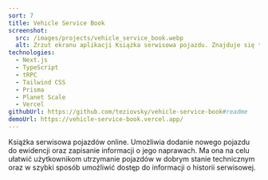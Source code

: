 ```yaml
---
sort: 7
title: Vehicle Service Book
screenshot:
  src: /images/projects/vehicle_service_book.webp
  alt: Zrzut ekranu aplikacji Książka serwisowa pojazdu. Znajduje się tam główna sekcja z tytułem "Bądź na bieżąco z konserwacją i naprawami pojazdów", podtytułem "Bez wysiłku śledź historię serwisową swojego pojazdu za pomocą naszej wygodnej aplikacji", przyciskiem "Przejdź do aplikacji" orazilustracją przedstawiającą dwóch mechaników naprawia samochód."
technologies:
  - Next.js
  - TypeScript
  - tRPC
  - Tailwind CSS
  - Prisma
  - Planet Scale
  - Vercel
githubUrl: https://github.com/teziovsky/vehicle-service-book#readme
demoUrl: https://vehicle-service-book.vercel.app/
---
```


Książka serwisowa pojazdów online. Umożliwia dodanie nowego pojazdu do ewidencji oraz zapisanie informacji o jego naprawach. Ma ona na celu ułatwić użytkownikom utrzymanie pojazdów w dobrym stanie technicznym oraz w szybki sposób umożliwić dostęp do informacji o historii serwisowej.
